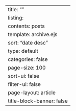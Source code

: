 ---
title: ""
listing:
  contents: posts
  template: archive.ejs
  sort: "date desc"
  type: default
  categories: false
  page-size: 100
  sort-ui: false
  filter-ui: false
page-layout: article
title-block-banner: false
---